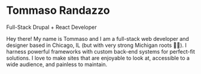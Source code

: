 # Tommaso Randazzo

<span className="text-small">Full-Stack Drupal + React Developer</span>

Hey there! My name is Tommaso and I am a full-stack web developer and designer based in Chicago, IL (but with very strong Michigan roots ✋🏼). I harness powerful frameworks with custom back-end systems for perfect-fit solutions. I love to make sites that are enjoyable to look at, accessible to a wide audience, and painless to maintain.
